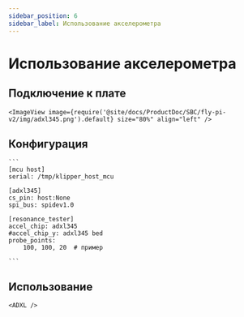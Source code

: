 ```yaml
---
sidebar_position: 6
sidebar_label: Использование акселерометра
---
```




# Использование акселерометра

## Подключение к плате

    <ImageView image={require('@site/docs/ProductDoc/SBC/fly-pi-v2/img/adxl345.png').default} size="80%" align="left" />


## Конфигурация

    ```
    [mcu host]
    serial: /tmp/klipper_host_mcu

    [adxl345]
    cs_pin: host:None
    spi_bus: spidev1.0

    [resonance_tester]
    accel_chip: adxl345
    #accel_chip_y: adxl345 bed
    probe_points:
        100, 100, 20  # пример

    ```

## Использование

    <ADXL />